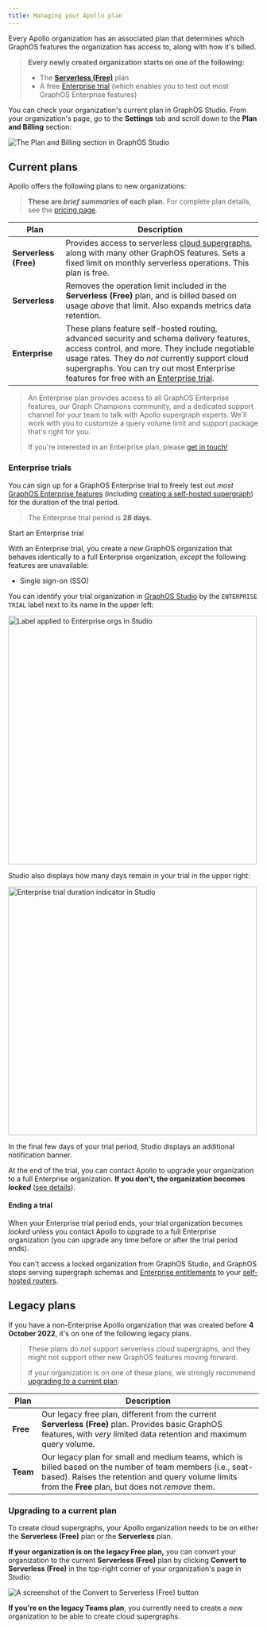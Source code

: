 ```yaml
---
title: Managing your Apollo plan
---
```


Every Apollo organization has an associated plan that determines which GraphOS features the organization has access to, along with how it's billed.

<blockquote>

**Every newly created organization starts on one of the following:**

- The [**Serverless (Free)**](#current-plans) plan
- A free [Enterprise trial](#enterprise-trials) (which enables you to test out most GraphOS Enterprise features)

</blockquote>

You can check your organization's current plan in GraphOS Studio. From your organization's page, go to the **Settings** tab and scroll down to the **Plan and Billing** section:

<img class="screenshot" alt="The Plan and Billing section in GraphOS Studio" src="../img/plan-and-billing.jpg" />

## Current plans

Apollo offers the following plans to new organizations:

> **These are _brief summaries_ of each plan.** For complete plan details, see the [pricing page](https://apollographql.com/pricing).

| Plan | Description |
|------|-------------|
| **Serverless (Free)** | Provides access to serverless [cloud supergraphs](../graphs/#cloud-supergraphs), along with many other GraphOS features. Sets a fixed limit on monthly serverless operations. This plan is free. |
| **Serverless** | Removes the operation limit included in the **Serverless (Free)** plan, and is billed based on usage _above_ that limit. Also expands metrics data retention. |
| **Enterprise** | These plans feature self-hosted routing, advanced security and schema delivery features, access control, and more. They include negotiable usage rates. They do _not_ currently support cloud supergraphs. You can try out most Enterprise features for free with an [Enterprise trial](#enterprise-trials). |

> An Enterprise plan provides access to all GraphOS Enterprise features, our Graph Champions community, and a dedicated support channel for your team to talk with Apollo supergraph experts. We'll work with you to customize a query volume limit and support package that's right for you.
>
> If you're interested in an Enterprise plan, please [get in touch!](https://www.apollographql.com/contact-sales/)

### Enterprise trials

You can sign up for a GraphOS Enterprise trial to freely test out _most_ [GraphOS Enterprise features](../#enterprise-features) (including [creating a self-hosted supergraph](../quickstart/self-hosted/)) for the duration of the trial period.

> The Enterprise trial period is **28 days**.

<p>
  <ButtonLink
    size="lg"
    colorScheme="indigo"
    href="https://studio.apollographql.com/signup?type=enterprise-trial&referrer=docs-content"
  >
    Start an Enterprise trial
  </ButtonLink>
</p>

With an Enterprise trial, you create a _new_ GraphOS organization that behaves identically to a full Enterprise organization, _except_ the following features are unavailable:

- Single sign-on (SSO)

You can identify your trial organization in [GraphOS Studio](https://studio.apollographql.com) by the `ENTERPRISE TRIAL` label next to its name in the upper left:

<img class="screenshot" alt="Label applied to Enterprise orgs in Studio" src="../img/trial-org-label.jpg" width="500" />

Studio also displays how many days remain in your trial in the upper right:

<img class="screenshot" alt="Enterprise trial duration indicator in Studio" src="../img/trial-org-timeleft.jpg" width="500" />

In the final few days of your trial period, Studio displays an additional notification banner.

At the end of the trial, you can contact Apollo to upgrade your organization to a full Enterprise organization. **If you don't, the organization becomes _locked_** ([see details](#ending-a-trial)).

#### Ending a trial

When your Enterprise trial period ends, your trial organization becomes _locked_ unless you contact Apollo to upgrade to a full Enterprise organization (you can upgrade any time before _or_ after the trial period ends).

You can't access a locked organization from GraphOS Studio, and GraphOS stops serving supergraph schemas and [Enterprise entitlements](/router/enterprise-features#the-enterprise-entitlement) to your [self-hosted routers](../routing/self-hosted/).

## Legacy plans

If you have a non-Enterprise Apollo organization that was created before **4 October 2022**, it's on one of the following legacy plans.

> These plans do _not_ support serverless cloud supergraphs, and they might not support other new GraphOS features moving forward.
>
> If your organization is on one of these plans, we strongly recommend [upgrading to a current plan](#upgrading-to-a-current-plan).

| Plan | Description |
|------|-------------|
| **Free** | Our legacy free plan, different from the current **Serverless (Free)** plan. Provides basic GraphOS features, with _very_ limited data retention and maximum query volume. |
| **Team** | Our legacy plan for small and medium teams, which is billed based on the number of team members (i.e., seat-based). Raises the retention and query volume limits from the **Free** plan, but does not _remove_ them. |

### Upgrading to a current plan

To create cloud supergraphs, your Apollo organization needs to be on either the **Serverless (Free)** plan or the **Serverless** plan.

**If your organization is on the legacy Free plan,** you can convert your organization to the current **Serverless (Free)** plan by clicking **Convert to Serverless (Free)** in the top-right corner of your organization's page in Studio:

<img class="screenshot" alt="A screenshot of the Convert to Serverless (Free) button" src="../img/convert-to-serverless.jpg" />

**If you're on the legacy Teams plan**, you currently need to create a _new_ organization to be able to create cloud supergraphs.
